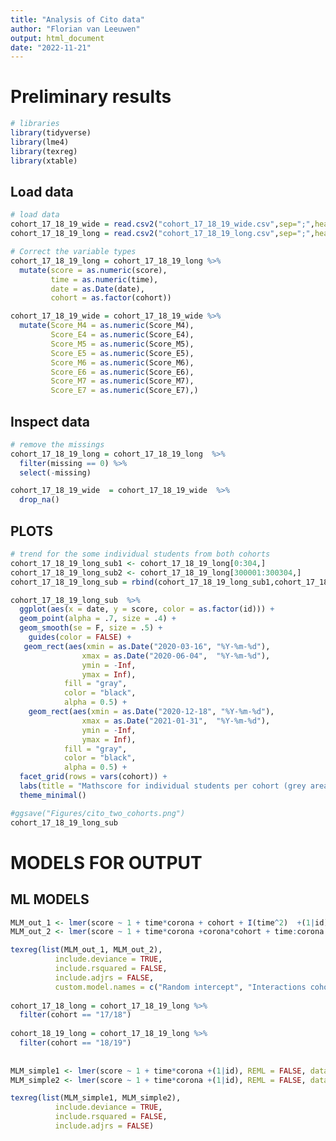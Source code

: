 ```yaml
---
title: "Analysis of Cito data"
author: "Florian van Leeuwen"
output: html_document
date: "2022-11-21"
---
```


# Preliminary results
```r
# libraries
library(tidyverse)
library(lme4)
library(texreg)
library(xtable)
```

## Load data
```r
# load data
cohort_17_18_19_wide = read.csv2("cohort_17_18_19_wide.csv",sep=";",header=T)
cohort_17_18_19_long = read.csv2("cohort_17_18_19_long.csv",sep=";",header=T)
```

```r
# Correct the variable types
cohort_17_18_19_long = cohort_17_18_19_long %>%
  mutate(score = as.numeric(score),
         time = as.numeric(time),
         date = as.Date(date),
         cohort = as.factor(cohort))

cohort_17_18_19_wide = cohort_17_18_19_wide %>%
  mutate(Score_M4 = as.numeric(Score_M4),
         Score_E4 = as.numeric(Score_E4),
         Score_M5 = as.numeric(Score_M5),
         Score_E5 = as.numeric(Score_E5),
         Score_M6 = as.numeric(Score_M6),
         Score_E6 = as.numeric(Score_E6),
         Score_M7 = as.numeric(Score_M7),
         Score_E7 = as.numeric(Score_E7),)

```

## Inspect data

```r
# remove the missings
cohort_17_18_19_long = cohort_17_18_19_long  %>%
  filter(missing == 0) %>%
  select(-missing)

cohort_17_18_19_wide  = cohort_17_18_19_wide  %>%
  drop_na()
```

## PLOTS
```r

# trend for the some individual students from both cohorts
cohort_17_18_19_long_sub1 <- cohort_17_18_19_long[0:304,]
cohort_17_18_19_long_sub2 <- cohort_17_18_19_long[300001:300304,]
cohort_17_18_19_long_sub = rbind(cohort_17_18_19_long_sub1,cohort_17_18_19_long_sub2 )

cohort_17_18_19_long_sub  %>%
  ggplot(aes(x = date, y = score, color = as.factor(id))) +
  geom_point(alpha = .7, size = .4) +
  geom_smooth(se = F, size = .5) +
    guides(color = FALSE) +
   geom_rect(aes(xmin = as.Date("2020-03-16", "%Y-%m-%d"), 
                xmax = as.Date("2020-06-04",  "%Y-%m-%d"),
                ymin = -Inf, 
                ymax = Inf),
            fill = "gray",
            color = "black",
            alpha = 0.5) +
    geom_rect(aes(xmin = as.Date("2020-12-18", "%Y-%m-%d"), 
                xmax = as.Date("2021-01-31",  "%Y-%m-%d"),
                ymin = -Inf, 
                ymax = Inf),
            fill = "gray",
            color = "black",
            alpha = 0.5) +
  facet_grid(rows = vars(cohort)) + 
  labs(title = "Mathscore for individual students per cohort (grey area is lockdown)", y = "MathScore", x = "Year") +
  theme_minimal()

#ggsave("Figures/cito_two_cohorts.png")
cohort_17_18_19_long_sub
```


# MODELS FOR OUTPUT 

## ML MODELS
```r
MLM_out_1 <- lmer(score ~ 1 + time*corona + cohort + I(time^2)  +(1|id), REML = FALSE, data = cohort_17_18_19_long)
MLM_out_2 <- lmer(score ~ 1 + time*corona +corona*cohort + time:corona:cohort + I(time^2) +(1|id), REML = FALSE, data = cohort_17_18_19_long)

texreg(list(MLM_out_1, MLM_out_2),
          include.deviance = TRUE, 
          include.rsquared = FALSE, 
          include.adjrs = FALSE, 
          custom.model.names = c("Random intercept", "Interactions cohort"))
          
cohort_17_18_long = cohort_17_18_19_long %>%
  filter(cohort == "17/18")
  
cohort_18_19_long = cohort_17_18_19_long %>%
  filter(cohort == "18/19")
  
  
MLM_simple1 <- lmer(score ~ 1 + time*corona +(1|id), REML = FALSE, data = cohort_17_18_long)
MLM_simple2 <- lmer(score ~ 1 + time*corona +(1|id), REML = FALSE, data = cohort_18_19_long)

texreg(list(MLM_simple1, MLM_simple2),
          include.deviance = TRUE, 
          include.rsquared = FALSE, 
          include.adjrs = FALSE) 
```


